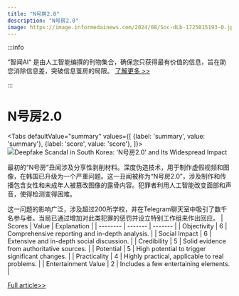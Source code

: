 ```yaml
---
title: "N号房2.0"
description: "N号房2.0"
image: https://image.informedainews.com/2024/08/Soc-dLb-1725015193-0.jpg
---
```



:::info

“智闻AI“ 是由人工智能编撰的刊物集合，确保您只获得最有价值的信息，旨在助您消除信息差，突破信息茧房的局限。  [了解更多 >>](/)

:::

# N号房2.0


<Tabs
	defaultValue="summary"
	values={[
	{label: 'summary', value: 'summary'},
	{label: 'score', value: 'score'},
]}>
<TabItem value="summary">
<img
  src="https://image.informedainews.com/2024/08/Soc-hj0-1725015193-4.jpg"
  alt="Deepfake Scandal in South Korea: 'N号房2.0' and Its Widespread Impact"
/>



最初的“N号房”丑闻涉及分享性剥削材料。深度伪造技术，用于制作虚假视频和图像，在韩国已升级为一个严重问题。这一丑闻被称为“N号房2.0”，涉及制作和传播包含女性和未成年人被篡改图像的露骨内容。犯罪者利用人工智能改变面部和声音，使得检测变得困难。

这一问题的影响广泛，涉及超过200所学校，并在Telegram聊天室中吸引了数千名参与者。当局已通过增加对此类犯罪的惩罚并设立特别工作组来作出回应。
</TabItem>
<TabItem value="score">
	| Scores     | Value   | Explanation |
	| -------- | ------- | ------- |
	| Objectivity  | 6    | Comprehensive reporting and in-depth analysis.    |
	| Social Impact | 6     | Extensive and in-depth social discussion.    |
	| Credibility    | 5    | Solid evidence from authoritative sources.    |
	| Potential    | 5    | High potential to trigger significant changes.    |
	| Practicality    | 4    | Highly practical, applicable to real problems.    |
	| Entertainment Value    | 2    | Includes a few entertaining elements.    |
</TabItem>
</Tabs>

[Full article>>](https://www.cnbeta.com.tw/articles/tech/1444013.htm)
